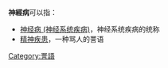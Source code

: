 '''神經病'''可以指：
*[[神经病_(神经系统疾病)|神经病 (神经系统疾病)]]，神经系统疾病的统称
*[[精神疾患|精神疾患]]，一种骂人的詈语
{{disambiguation|cat=三字消歧义}}

[[Category:詈語|Category:詈語]]